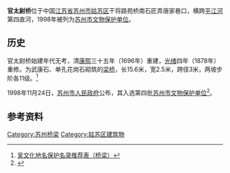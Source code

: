 {{coord|31|18|35|N|120|37|50|E|scale:10000|display=title}}
{{文物保护单位
| 级别 = 市县级
| 省名 = 江苏省
| 市/县名 = 苏州市
| 图片 = Guantaiweiqiao 6360.jpg
| 编号 = 第四批，编号不详
| 分类 = 古建筑
| 时代 = 宋至清
| 所在 = [[姑苏区|姑苏区]]干将路苑桥南石匠弄唐家巷口
| 登录 = 1998年11月24日
}} 
'''官太尉桥'''位于中国[[江苏省|江苏省]][[苏州市|苏州市]][[姑苏区|姑苏区]]干将路苑桥南石匠弄唐家巷口，横跨[[平江河_(苏州)|平江河]]第四直河，1998年被列为[[苏州市文物保护单位|苏州市文物保护单位]]。

==历史==
官太尉桥始建年代无考，清[[康熙|康熙]]三十五年（1696年）重建，[[光绪|光绪]]四年（1878年）重修。为武康石、单孔花岗石砌筑的[[梁桥|梁桥]]，长15.6米，宽2.5米，跨径3米，两坡步阶各11级。<ref>[http://dmw.sz-map.com/index.php/%E5%90%B4%E6%96%87%E5%8C%96%E5%9C%B0%E5%90%8D%E4%BF%9D%E6%8A%A4%E5%90%8D%E5%BD%95%E6%8E%A8%E8%8D%90%E8%A1%A8%EF%BC%88%E6%A1%A5%E6%A2%81%EF%BC%89/28/?last=1 吴文化地名保护名录推荐表（桥梁）]{{dead link|date=2017年12月 |bot=InternetArchiveBot |fix-attempted=yes }}</ref>

1998年11月24日，[[苏州市人民政府|苏州市人民政府]]公布，其入选第四批[[苏州市文物保护单位|苏州市文物保护单位]]<ref>{{Cite book|title=苏州通史 中华人民共和国卷 1978-2000|last=苏州通史编纂委员会，王国平|publisher=苏州：[[苏州大学出版社|苏州大学出版社]]|year=2019.03|isbn=978-7-5672-2511-4|pages=649}}</ref>。

{{Gallery
|width = 300
|height = 
|lines = 1
|File:Guantaiweiqiao 6362.jpg|
}}

==参考资料==
{{Commons category|Guan Taiwei Bridge}}
{{reflist}}

{{DEFAULTSORT:G}}
[[Category:苏州桥梁|Category:苏州桥梁]]
[[Category:姑苏区建筑物|Category:姑苏区建筑物]]